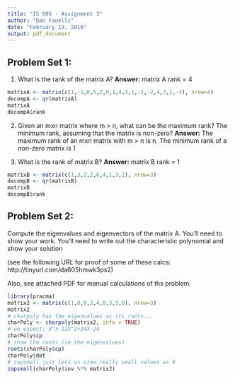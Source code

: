 ```yaml
---
title: "IS 605 - Assignment 3"
author: "Dan Fanelli"
date: "February 19, 2016"
output: pdf_document
---
```


## Problem Set 1:

(1) What is the rank of the matrix A? __Answer:__ matrix A rank = 4

```r
matrixA <- matrix(c(1,-1,0,5,2,0,1,4,3,1,-2,-2,4,3,1,-3), nrow=4)
decompA <- qr(matrixA)
matrixA
decompA$rank
```

(2) Given an mxn matrix where m > n, what can be the maximum rank? The minimum rank, assuming that the matrix is non-zero? __Answer:__ The maximum rank of an mxn matrix with m > n is n. The minimum rank of a non-zero matrix is 1

(3) What is the rank of matrix B? __Answer:__ matrix B rank = 1
```r
matrixB <- matrix(c(1,3,2,2,6,4,1,3,2), nrow=3)
decompB <- qr(matrixB)
matrixB
decompB$rank
```

## Problem Set 2:

Compute the eigenvalues and eigenvectors of the matrix A. You'll need to show your
work. You'll need to write out the characteristic polynomial and show your solution

(see the following URL for proof of some of these calcs: http://tinyurl.com/da605hmwk3ps2)

Also, see attached PDF for manual calculations of ths problem.

```r
library(pracma)
matrix2 <- matrix(c(1,0,0,2,4,0,3,5,6), nrow=3)
matrix2
# charpoly has the eigenvalues as its roots...
charPoly <- charpoly(matrix2, info = TRUE)
# we expect: X^3-11X^2+34X-24
charPoly$cp
# show the roots (ie the eigenvalues)
roots(charPoly$cp)
charPoly$det
# zapsmall just lets us view really small values as 0
zapsmall(charPoly$inv %*% matrix2)
```

